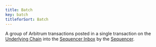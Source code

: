 ```yaml
---
title: Batch
key: batch
titleforSort: Batch
---
```


A group of Arbitrum transactions posted in a single transaction on the [Underlying Chain](/intro/glossary#underlying-chain) into the
[Sequencer Inbox](/intro/glossary#sequencer-inbox) by the [Sequencer](/intro/glossary#sequencer).
